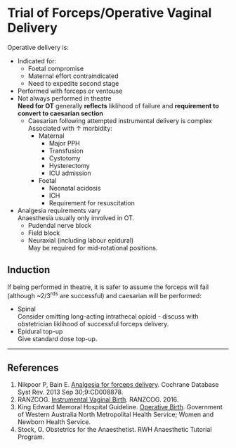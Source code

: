 # Trial of Forceps/Operative Vaginal Delivery


Operative delivery is:

* Indicated for:
	* Foetal compromise
	* Maternal effort contraindicated
	* Need to expedite second stage
* Performed with forceps or ventouse
* Not always performed in theatre\
**Need for OT** generally **reflects** liklihood of failure and **requirement to convert to caesarian section**\
	* Caesarian following attempted instrumental delivery is complex\
	Associated with ↑ morbidity:
		* Maternal
			* Major PPH
			* Transfusion
			* Cystotomy
			* Hysterectomy
			* ICU admission
		* Foetal
			* Neonatal acidosis
			* ICH
			* Requirement for resuscitation
* Analgesia requirements vary\
Anaesthesia usually only involved in OT.
	* Pudendal nerve block
	* Field block
	* Neuraxial (including labour epidural)\
	May be required for mid-rotational positions.


## Induction

If being performed in theatre, it is safer to assume the forceps will fail (although ~2/3^rds^ are successful) and caesarian will be performed:

* Spinal\
Consider omitting long-acting intrathecal opioid - discuss with obstetrician liklihood of successful forceps delivery.
* Epidural top-up\
Give standard dose top-up.

---

## References

1. Nikpoor P, Bain E. [Analgesia for forceps delivery](https://www.cochranelibrary.com/cdsr/doi/10.1002/14651858.CD008878.pub2/full). Cochrane Database Syst Rev. 2013 Sep 30;9:CD008878.
2. RANZCOG. [Instrumental Vaginal Birth](https://www.ranzcog.edu.au/RANZCOG_SITE/media/RANZCOG-MEDIA/Women%27s%20Health/Statement%20and%20guidelines/Clinical-Obstetrics/Instrumental-Vaginal-Birth-(C-Obs-16)-Review-March-2016.pdf). RANZCOG. 2016.
3. King Edward Memoral Hospital Guideline. [Operative Birth](https://www.kemh.health.wa.gov.au/~/media/Files/Hospitals/WNHS/For%20health%20professionals/Clinical%20guidelines/OG/WNHS.OG.OperativeBirth.pdf). Government of Western Australia North Metropolital Health Service; Women and Newborn Health Service.
4. Stock, O. Obstetrics for the Anaesthetist. RWH Anaesthetic Tutorial Program.